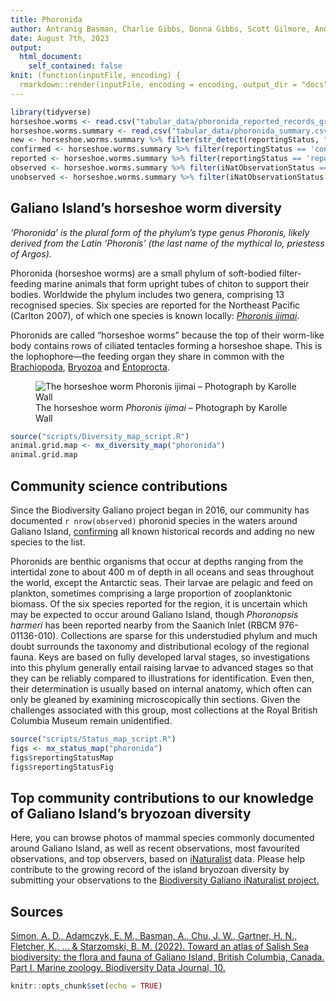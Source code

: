 ```yaml
---
title: Phoronida
author: Antranig Basman, Charlie Gibbs, Donna Gibbs, Scott Gilmore, Andy Lamb, Andrew Simon
date: August 7th, 2023
output: 
  html_document:
    self_contained: false
knit: (function(inputFile, encoding) {
  rmarkdown::render(inputFile, encoding = encoding, output_dir = "docs", output_options = list(copy_resources = TRUE)) })
---
```


```r
library(tidyverse)
horseshoe.worms <- read.csv("tabular_data/phoronida_reported_records_gridded.csv")
horseshoe.worms.summary <- read.csv("tabular_data/phoronida_summary.csv")
new <- horseshoe.worms.summary %>% filter(str_detect(reportingStatus, "new")) 
confirmed <- horseshoe.worms.summary %>% filter(reportingStatus == 'confirmed') 
reported <- horseshoe.worms.summary %>% filter(reportingStatus == 'reported') 
observed <- horseshoe.worms.summary %>% filter(iNatObservationStatus == 'observed') 
unobserved <- horseshoe.worms.summary %>% filter(iNatObservationStatus == 'unobserved') 
```

## Galiano Island's horseshoe worm diversity

*‘Phoronida’ is the plural form of the phylum’s type genus Phoronis, likely derived from
the Latin 'Phoronis' (the last name of the mythical Io, priestess of Argos).*

Phoronida (horseshoe worms) are a small phylum of soft-bodied filter-feeding marine animals that form upright tubes of chiton to support their bodies. Worldwide the phylum includes two genera, comprising 13 recognised species. Six species are reported for the Northeast Pacific (Carlton 2007), of which one
species is known locally: [*Phoronis ijimai*](#taxon:Phoronis ijimai).

Phoronids are called “horseshoe worms” because the top of their worm-like body contains rows of ciliated tentacles forming a horseshoe shape. This is the lophophore—the feeding organ they share in common with the [Brachiopoda](Brachiopoda-Reknitted.html), [Bryozoa](Bryozoa-Reknitted.html) and [Entoprocta](Entoprocta-Reknitted.html).

![The horseshoe worm *Phoronis ijimai* – Photograph by Karolle Wall](media/Phoronis_ijimai_Karolle_Wall.jpg)

```r
source("scripts/Diversity_map_script.R")
animal.grid.map <- mx_diversity_map("phoronida")
animal.grid.map
```

## Community science contributions

Since the Biodiversity Galiano project began in 2016, our community has documented `r nrow(observed)` phoronid species in the waters around Galiano Island, [confirming](region:confirmed) all known historical records and adding no new species to the list.

Phoronids are benthic organisms that occur at depths ranging from the intertidal zone to about 400 m of depth in all oceans and seas throughout the world, except the Antarctic seas. Their larvae are pelagic and feed on plankton, sometimes comprising a large proportion of zooplanktonic biomass. Of the six species reported for the region, it is uncertain which may be expected to occur around Galiano Island, though *Phoronopsis harmeri* has been reported nearby from the Saanich Inlet (RBCM 976-01136-010). Collections
are sparse for this understudied phylum and much doubt surrounds the taxonomy and distributional ecology of the regional fauna. Keys are based on fully developed larval stages, so investigations into this phylum generally entail raising larvae to advanced stages so that they can be reliably compared to illustrations for identification. Even then, their determination is usually based on internal anatomy, which often can only be gleaned by examining microscopically thin sections. Given the challenges associated with this group, most collections at the Royal British Columbia Museum remain unidentified.

```r
source("scripts/Status_map_script.R")
figs <- mx_status_map("phoronida")
figs$reportingStatusMap
figs$reportingStatusFig
```

## Top community contributions to our knowledge of Galiano Island's bryozoan diversity

Here, you can browse photos of mammal species commonly documented around Galiano Island, as well as recent observations, most favourited observations, and top observers, based on [iNaturalist](http://inaturalist.org/) data. Please help contribute to the growing record of the island bryozoan diversity by submitting your observations to the [Biodiversity Galiano iNaturalist project.](http://inaturalist.org/projects/biodiversity-galiano-island) 

<span class="mxcw-nonLeafletPane mxcw-paneName-TopContributions html-widget leaflet"></span>

## Sources

[Simon, A. D., Adamczyk, E. M., Basman, A., Chu, J. W., Gartner, H. N., Fletcher, K., ... & Starzomski, B. M. (2022). Toward an atlas of Salish Sea biodiversity: the flora and fauna of Galiano Island, British Columbia, Canada. Part I. Marine zoology. Biodiversity Data Journal, 10.](https://bdj.pensoft.net/article/76050/)

```r
knitr::opts_chunk$set(echo = TRUE)
```
